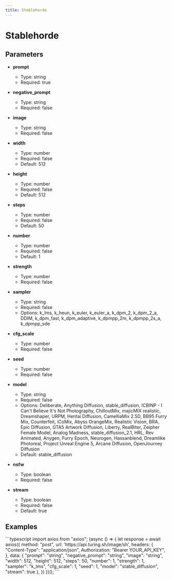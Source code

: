```yaml
---
title: Stablehorde
---
```


# Stablehorde

## Parameters


- **prompt**
  - Type: string
  - Required: true

- **negative_prompt**
  - Type: string
  - Required: false

- **image**
  - Type: string
  - Required: false

- **width**
  - Type: number
  - Required: false
  - Default: 512

- **height**
  - Type: number
  - Required: false
  - Default: 512

- **steps**
  - Type: number
  - Required: false
  - Default: 50

- **number**
  - Type: number
  - Required: false
  - Default: 1

- **strength**
  - Type: number
  - Required: false

- **sampler**
  - Type: string
  - Required: false
  - Options: k_lms, k_heun, k_euler, k_euler_a, k_dpm_2, k_dpm_2_a, DDIM, k_dpm_fast, k_dpm_adaptive, k_dpmpp_2m, k_dpmpp_2s_a, k_dpmpp_sde

- **cfg_scale**
  - Type: number
  - Required: false

- **seed**
  - Type: number
  - Required: false

- **model**
  - Type: string
  - Required: false
  - Options: Deliberate, Anything Diffusion, stable_diffusion, ICBINP - I Can't Believe It's Not Photography, ChilloutMix, majicMIX realistic, Dreamshaper, URPM, Hentai Diffusion, CamelliaMix 2.5D, BB95 Furry Mix, Counterfeit, iCoMix, Abyss OrangeMix, Realistic Vision, BRA, Epic Diffusion, GTA5 Artwork Diffusion, Liberty, RealBiter, Zeipher Female Model, Analog Madness, stable_diffusion_2.1, HRL, Rev Animated, Anygen, Furry Epoch, Neurogen, Hassanblend, Dreamlike Photoreal, Project Unreal Engine 5, Arcane Diffusion, OpenJourney Diffusion
  - Default: stable_diffusion

- **nsfw**
  - Type: boolean
  - Required: false

- **stream**
  - Type: boolean
  - Required: false
  - Default: true

## Examples

<CodeGroup title="Stablehorde example">
  ```typescript
  import axios from "axios";
  (async () => {
    let response = await axios({
      method: "post",
      url: 'https://api.turing.sh/image/sh',
      headers: {
        "Content-Type": "application/json",
        Authorization: "Bearer YOUR_API_KEY",
      },
      data: {
  "prompt": "string",
  "negative_prompt": "string",
  "image": "string",
  "width": 512,
  "height": 512,
  "steps": 50,
  "number": 1,
  "strength": 1,
  "sampler": "k_lms",
  "cfg_scale": 1,
  "seed": 1,
  "model": "stable_diffusion",
  "stream": true
},
    })
  })();
  ```
</CodeGroup>